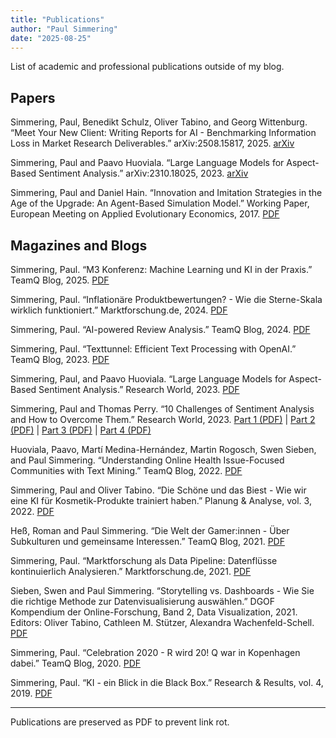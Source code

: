 ```yaml
---
title: "Publications"
author: "Paul Simmering"
date: "2025-08-25"
---
```


List of academic and professional publications outside of my blog.

## Papers

Simmering, Paul, Benedikt Schulz, Oliver Tabino, and Georg Wittenburg. "Meet Your New Client: Writing Reports for AI - Benchmarking Information Loss in Market Research Deliverables." arXiv:2508.15817, 2025. [arXiv](https://arxiv.org/abs/2508.15817)

Simmering, Paul and Paavo Huoviala. "Large Language Models for Aspect-Based Sentiment Analysis." arXiv:2310.18025, 2023. [arXiv](https://arxiv.org/abs/2310.18025)

Simmering, Paul and Daniel Hain. "Innovation and Imitation Strategies in the Age of the Upgrade: An Agent-Based Simulation Model." Working Paper, European Meeting on Applied Evolutionary Economics, 2017. [PDF](/talks/emaee2017/Simmering_Hain_2017_Innovation_Imitation_Working_Paper.pdf)

## Magazines and Blogs

Simmering, Paul. "M3 Konferenz: Machine Learning und KI in der Praxis." TeamQ Blog, 2025. [PDF](/assets/pdf/Simmering_2025_M3.pdf)

Simmering, Paul. "Inflationäre Produktbewertungen? - Wie die Sterne-Skala wirklich funktioniert." Marktforschung.de, 2024. [PDF](/assets/pdf/Simmering_2024_Produktbewertungen_Marktforschungde.pdf)

Simmering, Paul. "AI-powered Review Analysis." TeamQ Blog, 2024. [PDF](/assets/pdf/Simmering_2024_AI_Review_Analysis_TeamQ.pdf)

Simmering, Paul. "Texttunnel: Efficient Text Processing with OpenAI." TeamQ Blog, 2023. [PDF](/assets/pdf/Simmering_2023_Texttunnel_TeamQ.pdf)

Simmering, Paul, and Paavo Huoviala. "Large Language Models for Aspect-Based Sentiment Analysis." Research World, 2023. [PDF](/assets/pdf/Simmering_Huoviala_2023_LLM_ABSA_Research_World.pdf)

Simmering, Paul and Thomas Perry. "10 Challenges of Sentiment Analysis and How to Overcome Them." Research World, 2023. [Part 1 (PDF)](/assets/pdf/Simmering_Perry_2023_Challenges_of_Sentiment_Analysis_Research_World_Part1.pdf) | [Part 2 (PDF)](/assets/pdf/Simmering_Perry_2023_Challenges_of_Sentiment_Analysis_Research_World_Part2.pdf) | [Part 3 (PDF)](/assets/pdf/Simmering_Perry_2023_Challenges_of_Sentiment_Analysis_Research_World_Part3.pdf) | [Part 4 (PDF)](/assets/pdf/Simmering_Perry_2023_Challenges_of_Sentiment_Analysis_Research_World_Part4.pdf)

Huoviala, Paavo, Martí Medina-Hernández, Martin Rogosch, Swen Sieben, and Paul Simmering. "Understanding Online Health Issue-Focused Communities with Text Mining." TeamQ Blog, 2022. [PDF](/assets/pdf/Huoviala_et_al_2022_Health_Communities_TeamQ.pdf)

Simmering, Paul and Oliver Tabino. "Die Schöne und das Biest - Wie wir eine KI für Kosmetik-Produkte trainiert haben." Planung & Analyse, vol. 3, 2022. [PDF](/assets/pdf/Simmering_Tabino_2022_KI_Kosmetik_Planung_Analyse.pdf)

Heß, Roman and Paul Simmering. "Die Welt der Gamer:innen - Über Subkulturen und gemeinsame Interessen." TeamQ Blog, 2021. [PDF](/assets/pdf/Hess_et_al_2021_Gamer_Subkulturen_TeamQ.pdf)

Simmering, Paul. "Marktforschung als Data Pipeline: Datenflüsse kontinuierlich Analysieren." Marktforschung.de, 2021. [PDF](/assets/pdf/Simmering_2021_Marktforschung_Data_Pipeline_Marktforschungde.pdf)

Sieben, Swen and Paul Simmering. "Storytelling vs. Dashboards - Wie Sie die richtige Methode zur Datenvisualisierung auswählen." DGOF Kompendium der Online-Forschung, Band 2, Data Visualization, 2021. Editors: Oliver Tabino, Cathleen M. Stützer, Alexandra Wachenfeld-Schell. [PDF](/assets/pdf/Sieben_Simmering_2021_Storytelling_Dashboards_DGOF_Kompendium.pdf)

Simmering, Paul. "Celebration 2020 - R wird 20! Q war in Kopenhagen dabei." TeamQ Blog, 2020. [PDF](/assets/pdf/Simmering_2020_CelebRation_2020_TeamQ.pdf)

Simmering, Paul. "KI - ein Blick in die Black Box." Research & Results, vol. 4, 2019. [PDF](/assets/pdf/Simmering_2019_KI_Research_Results.pdf)

---

Publications are preserved as PDF to prevent link rot.
